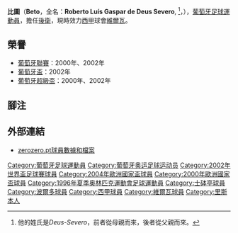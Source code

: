 {{noteta
|G1=uefa
|G2=laliga
|1=zh-hans:贝托;zh-hk:比圖;zh-tw:貝托;
}}
{{Football player infobox
| playername = 比圖<br />''Beto''
| fullname = Roberto Luís Gaspar de Deus Severo
| nickname = 
| image = [[File:Beto_2012.JPG|250px]]
| dateofbirth = {{birth date and age|1976|5|3}} 
| cityofbirth = [[里斯本|里斯本]]
| countryofbirth = [[葡萄牙|葡萄牙]]
| height = {{height|ft=6|in=1}}
| currentclub = [[維爾瓦足球會|維爾瓦]]
| clubnumber = 22
| position = [[後衛_(足球)|後衛]]
| youthyears = 1990-1994
| youthclubs = [[士砵亭|士砵亭]]
| years = 1994-1995<br />1995-1996<br />1996-2006<br />2006<br />2006-
| clubs = União Lamas (外借)<br />Campomaiorense (外借)<br />[[士砵亭|士砵亭]]<br />[[波爾多足球俱樂部|波爾多]]<br />[[維爾瓦足球會|維爾瓦]]
| caps(goals) = 28 (8)<br />22 (2)<br />241 (21)<br />4 (0)<br />48 (2)
| nationalyears = 1997-2004
| nationalteam = [[葡萄牙國家足球隊|葡萄牙]]
| nationalcaps(goals) = 31 (2)
| pcupdate = 2008年8月30日
| ntupdate = 2008年8月30日
}}

'''比圖'''（'''Beto'''，全名：'''Roberto Luís Gaspar de Deus Severo''', <small>{{link-en|亨利王子勋章|Order of Prince Henry|OIH}}</small><ref>他的姓氏是''Deus-Severo''，前者從母親而來，後者從父親而來。</ref>，{{bd|1976年|5月3日|catidx=Beto}}），[[葡萄牙|葡萄牙]][[足球|足球]][[運動員|運動員]]，擔任[[後衛_(足球)|後衛]]，現時效力[[西甲|西甲]]球會[[維爾瓦足球會|維爾瓦]]。

== 榮譽 ==
* [[葡萄牙超級聯賽|葡萄牙聯賽]]：2000年、2002年
* [[葡萄牙盃|葡萄牙盃]]：2002年
* [[葡萄牙超級盃|葡萄牙超級盃]]：2000年、2002年

== 腳注 ==
<div class="references-small">
<references />
</div>

== 外部連結 ==
* [http://www.zerozero.eu/uk/jogador.php?id=284&search=1 zerozero.pt球員數據和檔案]

{{2000年歐洲足球錦標賽葡萄牙參賽名單}} 
{{2002年世界盃足球賽葡萄牙參賽名單}} 
{{2004年歐洲足球錦標賽葡萄牙參賽名單}} 

{{DEFAULTSORT:Beto}}
[[Category:葡萄牙足球運動員|Category:葡萄牙足球運動員]]
[[Category:葡萄牙奥运足球运动员|Category:葡萄牙奥运足球运动员]]
[[Category:2002年世界盃足球賽球員|Category:2002年世界盃足球賽球員]]
[[Category:2004年歐洲國家盃球員|Category:2004年歐洲國家盃球員]]
[[Category:2000年歐洲國家盃球員|Category:2000年歐洲國家盃球員]]
[[Category:1996年夏季奥林匹克運動會足球運動員|Category:1996年夏季奥林匹克運動會足球運動員]]
[[Category:士砵亭球員|Category:士砵亭球員]]
[[Category:波爾多球員|Category:波爾多球員]]
[[Category:西甲球員|Category:西甲球員]]
[[Category:維爾瓦球員|Category:維爾瓦球員]]
[[Category:里斯本人|Category:里斯本人]]